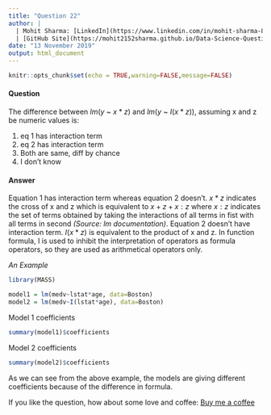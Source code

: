 ```yaml
---
title: "Question 22"
author: |
  | Mohit Sharma: [LinkedIn](https://www.linkedin.com/in/mohit-sharma-82030487/), [Twitter](https://twitter.com/mohitsh48631107)
  | [GitHub Site](https://mohit2152sharma.github.io/Data-Science-Question-A-Day/), [Repository](https://github.com/mohit2152sharma/Data-Science-Question-A-Day)
date: "13 November 2019"
output: html_document
---
```


```r
knitr::opts_chunk$set(echo = TRUE,warning=FALSE,message=FALSE)
```

#### Question

The difference between $lm(y$ ~ $x*z)$ and $lm(y$ ~ $I(x*z))$, assuming x and z be numeric values is:

  1. eq 1 has interaction term 
  2. eq 2 has interaction term
  3. Both are same, diff by chance
  4. I don't know
  
#### Answer
Equation 1 has interaction term whereas equation 2 doesn't. $x*z$ indicates the cross of x and z which is equivalent to $x + z + x:z$ where $x:z$ indicates the set of terms obtained by taking the interactions of all terms in fist with all terms in second *(Source: lm documentation)*. 
Equation 2 doesn't have interaction term. $I(x*z)$ is equivalent to the product of x and z.
In function formula, I is used to inhibit the interpretation of operators as formula operators, so they are used as arithmetical operators only.

*An Example*
```r
library(MASS)

model1 = lm(medv~lstat*age, data=Boston)
model2 = lm(medv~I(lstat*age), data=Boston)
```

Model 1 coefficients
```r
summary(model1)$coefficients
```

Model 2 coefficients
```r
summary(model2)$coefficients
```

As we can see from the above example, the models are giving different coefficients because of the difference in formula.

If you like the question, how about some love and coffee: <a href='https://www.buymeacoffee.com/NgFs2zX'>Buy me a coffee</a>